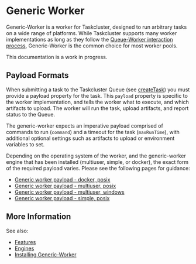 # Generic Worker

Generic-Worker is a worker for Taskcluster, designed to run arbitrary tasks on a wide range of platforms.
While Taskcluster supports many worker implementations as long as they follow the [Queue-Worker interaction process](/docs/reference/platform/queue/worker-interaction), Generic-Worker is the common choice for most worker pools.

This documentation is a work in progress.

## Payload Formats

When submitting a task to the Taskcluster Queue (see [createTask](/reference/platform/queue/reference/api-docs#createTask)) you must provide a payload property for the task. 
This `payload` property is specific to the worker implementation, and tells the worker what to execute, and which artifacts to upload.
The worker will run the task, upload artifacts, and report status to the Queue.

The generic-worker expects an imperative payload comprised of commands to run (`command`) and a timeout for the task (`maxRunTime`), with additional optional settings such as artifacts to upload or environment variables to set.

Depending on the operating system of the worker, and the generic-worker engine that has been installed (multiuser, simple, or docker), the exact form of the required payload varies.
Please see the following pages for guidance:

<!-- BEGIN PAYLOAD LINKS -->
 * [Generic worker payload - docker, posix](/docs/reference/workers/generic-worker/docker-posix-payload.mdx)
 * [Generic worker payload - multiuser, posix](/docs/reference/workers/generic-worker/multiuser-posix-payload.mdx)
 * [Generic worker payload - multiuser, windows](/docs/reference/workers/generic-worker/multiuser-windows-payload.mdx)
 * [Generic worker payload - simple, posix](/docs/reference/workers/generic-worker/simple-posix-payload.mdx)
<!-- END PAYLOAD LINKS -->

## More Information

See also:
* [Features](/docs/reference/workers/generic-worker/features)
* [Engines](/docs/reference/workers/generic-worker/engines)
* [Installing Generic-Worker](/docs/reference/workers/generic-worker/installing)
